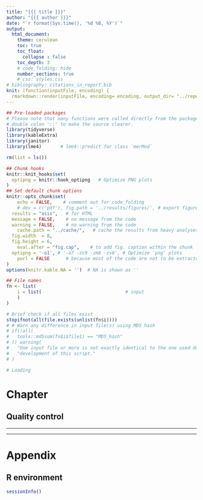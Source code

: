 ```yaml
---
title: "{{{ title }}}"
author: "{{{ author }}}"
date: "`r format(Sys.time(), '%d %B, %Y')`"
output:
  html_document:
    theme: cerulean
    toc: true
    toc_float: 
      collapse : false
    toc_depth: 3
    # code_folding: hide
    number_sections: true
    # css: styles.css
# bibliography: citations_in_report.bib
knit: (function(inputFile, encoding) {
  rmarkdown::render(inputFile, encoding= encoding, output_dir= "../reports") })
---
```


```r
## Pre-loaded packages
# Please note that many functions were called directly from the package using 
# double colon '::' to make the source clearer. 
library(tidyverse)
library(kableExtra)
library(janitor)
library(lme4)       # lme4::predict for class `merMod`

rm(list = ls())

## Chunk hooks
knitr::knit_hooks$set(
  optipng = knitr::hook_optipng   # Optimize PNG plots
)
## Set default chunk options
knitr::opts_chunk$set(
	echo = FALSE,    # comment out for code_folding
	# dev = c('pdf'), fig.path = '../results/figures/', # export figures to pdf files
  results = "asis",   # for HTML
  message = FALSE,    # no message from the code
  warning = FALSE,    # no warning from the code
	cache.path = "../cache/",   # cache the results from heavy analyses
  fig.width  = 8,
  fig.height = 6,
	eval.after = "fig.cap",    # to add fig. caption within the chunk
  optipng = '-o1', # '-o7 -zc9 -zm8 -zs0', # Optimize 'png' plots
	purl = FALSE      # because most of the code are not to be extracted
)
options(knitr.kable.NA = '')  # NA is shown as ''
```

```r
## File names
fn <- list(
	i = list(                               # input
	)
)

# Brief check if all files exist
stopifnot(all(file.exists(unlist(fn$i))))
# # Warn any difference in input file(s) using MD5 hash
# if(!all(
#   tools::md5sum(fn$i$file1) == "MD5_hash"
# )) warning(
#   "One input file or more is not exactly identical to the one used during ",
#   "development of this script."
# )

# Loading

```

#  Chapter

##  Quality control


----------------------------



----------------------------

#  Appendix

##  R environment

```r
sessionInfo()
```
